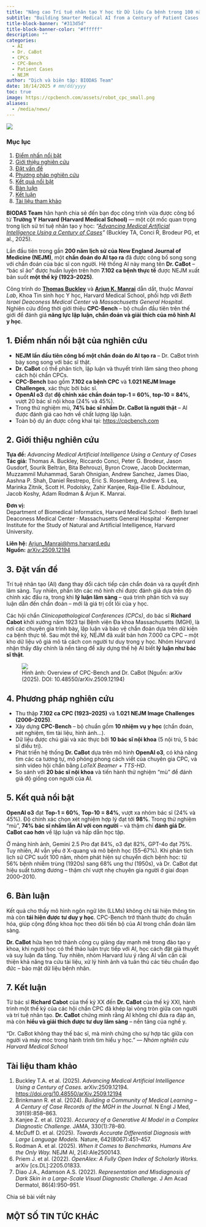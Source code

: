 ```yaml
---
title: "Nâng cao Trí tuệ nhân tạo Y học từ Dữ liệu Ca bệnh trong 100 năm: Dr. CaBot và CPC-Bench"
subtitle: "Building Smarter Medical AI from a Century of Patient Cases: Dr. CaBot và CPC-Bench"
title-block-banner: "#313d5d"
title-block-banner-color: "#ffffff"
description: ""
categories:
  - AI
  - Dr. CaBot
  - CPCs
  - CPC-Bench
  - Patient Cases
  - NEJM
author: "Dịch và biên tập: BIODAS Team"
date: 10/14/2025 # mm/dd/yyyy
toc: true
image: https://cpcbench.com/assets/robot_cpc_small.png
aliases: 
  - /media/news/
---
```


![](https://cpcbench.com/assets/robot_cpc_small.png){fig-align="center" class="img-cover"}



```{=html}
<!-- Gắn file CSS -->
<link rel="stylesheet" href="section-news-template.css">

<!-- Font Awesome CDN (hiển thị icon mạng xã hội) -->
<link rel="stylesheet" href="https://cdnjs.cloudflare.com/ajax/libs/font-awesome/6.5.0/css/all.min.css">


<body class="section-news-template">
<!-- ===== PAGE LAYOUT ===== -->
<div class="layout">

  <!-- ===== SIDEBAR - TOC ===== -->
  <nav class="toc">
    <h3>Mục lục</h3>
    <ol>
      <li><a href="#highlights">Điểm nhấn nổi bật</a></li>
      <li><a href="#authors">Giới thiệu nghiên cứu</a></li>
      <li><a href="#background">Đặt vấn đề</a></li>
      <li><a href="#methods">Phương pháp nghiên cứu</a></li>
      <li><a href="#results">Kết quả nổi bật</a></li>
      <li><a href="#discussion">Bàn luận</a></li>
      <li><a href="#conclusion">Kết luận</a></li>
      <li><a href="#reference">Tài liệu tham khảo</a></li>
    </ol>
  </nav>

  <!-- ===== MAIN CONTENT ===== -->
  <main class="content">

    <!-- ===== INTRO ===== -->
    <section id="intro">
      <p>
        <strong>BIODAS Team</strong> hân hạnh chia sẻ đến bạn đọc công trình vừa được công bố từ 
        <strong>Trường Y Harvard (Harvard Medical School)</strong> — một cột mốc quan trọng trong lịch sử trí tuệ nhân tạo y học: 
        <em>“<a href="https://doi.org/10.48550/arXiv.2509.12194">Advancing Medical Artificial Intelligence Using a Century of Cases</a>”</em> (Buckley TA, Conci R, Brodeur PG, et al., 2025).
      </p>
      <p>
        Lần đầu tiên trong gần <strong>200 năm lịch sử của New England Journal of Medicine (NEJM)</strong>, 
        một <strong>chẩn đoán do AI tạo ra</strong> đã được công bố song song với chẩn đoán của bác sĩ con người. 
        Hệ thống AI này mang tên <strong>Dr. CaBot</strong> – “bác sĩ ảo” được huấn luyện trên hơn 
        <strong>7.102 ca bệnh thực tế</strong> được NEJM xuất bản suốt <strong>một thế kỷ (1923–2025)</strong>.
      </p>

      <div class="card">
        <p>
          Công trình do <strong><a href="https://tabuckley.com/">Thomas Buckley</a></strong> và <strong><a href="https://dbmi.hms.harvard.edu/people/arjun-raj-manrai">Arjun K. Manrai</a></strong> dẫn dắt, 
          thuộc <em>Manrai Lab</em>, Khoa Tin sinh học Y học, Harvard Medical School, 
          phối hợp với <em>Beth Israel Deaconess Medical Center</em> và <em>Massachusetts General Hospital</em>.  
          Nghiên cứu đồng thời giới thiệu <strong>CPC-Bench</strong> – bộ chuẩn đầu tiên trên thế giới để đánh giá 
          <strong>năng lực lập luận, chẩn đoán và giải thích của mô hình AI y học</strong>.
        </p>
      </div>
    </section>

    <!-- ===== HIGHLIGHTS ===== -->
    <section id="highlights">
      <h2>1. Điểm nhấn nổi bật của nghiên cứu</h2>
      <div class="card">
        <ul>
          <li><strong>NEJM lần đầu tiên công bố một chẩn đoán do AI tạo ra</strong> – Dr. CaBot trình bày song song với bác sĩ thật.</li>
          <li><strong>Dr. CaBot</strong> có thể phân tích, lập luận và thuyết trình lâm sàng theo phong cách hội chẩn CPCs.</li>
          <li><strong>CPC-Bench</strong> bao gồm <strong>7.102 ca bệnh CPC</strong> và <strong>1.021 NEJM Image Challenges</strong>, xác thực bởi bác sĩ.</li>
          <li><strong>OpenAI o3</strong> đạt <strong>độ chính xác chẩn đoán top-1 = 60%</strong>, <strong>top-10 = 84%</strong>, 
              vượt 20 bác sĩ nội khoa (24% và 45%).</li>
          <li>Trong thử nghiệm mù, <strong>74% bác sĩ nhầm Dr. CaBot là người thật</strong> – AI được đánh giá cao hơn về chất lượng lập luận.</li>
          <li>Toàn bộ dự án được công khai tại: <a href="https://cpcbench.com" target="_blank">https://cpcbench.com</a></li>
        </ul>
      </div>
    </section>

    <!-- ===== AUTHORS ===== -->
    <section id="authors">
      <h2>2. Giới thiệu nghiên cứu</h2>
      <p>
        <strong>Tựa đề:</strong> <em>Advancing Medical Artificial Intelligence Using a Century of Cases</em><br>
        <strong>Tác giả:</strong> Thomas A. Buckley, Riccardo Conci, Peter G. Brodeur, Jason Gusdorf, Sourik Beltrán, 
        Bita Behrouzi, Byron Crowe, Jacob Dockterman, Muzzammil Muhammad, Sarah Ohnigian, Andrew Sanchez, 
        James Diao, Aashna P. Shah, Daniel Restrepo, Eric S. Rosenberg, Andrew S. Lea, Marinka Zitnik, 
        Scott H. Podolsky, Zahir Kanjee, Raja-Elie E. Abdulnour, Jacob Koshy, Adam Rodman & Arjun K. Manrai.
      </p>
      <p>
        <strong>Đơn vị:</strong><br>
        Department of Biomedical Informatics, Harvard Medical School · Beth Israel Deaconess Medical Center · 
        Massachusetts General Hospital · Kempner Institute for the Study of Natural and Artificial Intelligence, Harvard University.
      </p>
      <p><strong>Liên hệ:</strong> <a href="mailto:Arjun_Manrai@hms.harvard.edu">Arjun_Manrai@hms.harvard.edu</a><br>
          <strong>Nguồn:</strong> <a href="https://doi.org/10.48550/arXiv.2509.12194" target="_blank">arXiv:2509.12194</a>
      </p>
    </section>

    <!-- ===== BACKGROUND ===== -->
    <section id="background">
      <h2>3. Đặt vấn đề</h2>
      <p>
        Trí tuệ nhân tạo (AI) đang thay đổi cách tiếp cận chẩn đoán và ra quyết định lâm sàng. 
        Tuy nhiên, phần lớn các mô hình chỉ được đánh giá dựa trên độ chính xác đầu ra, 
        trong khi <strong>lý luận lâm sàng</strong> – quá trình phân tích và suy luận dẫn đến chẩn đoán – 
        mới là giá trị cốt lõi của y học.
      </p>
      <p>
        Các hội chẩn <em>Clinicopathological Conferences (CPCs)</em>, 
        do bác sĩ <strong>Richard Cabot</strong> khởi xướng năm 1923 tại Bệnh viện Đa khoa Massachusetts (MGH), 
        là nơi các chuyên gia trình bày, lập luận và bảo vệ chẩn đoán dựa trên dữ kiện ca bệnh thực tế.  
        Sau một thế kỷ, NEJM đã xuất bản hơn 7.000 ca CPC – một kho dữ liệu vô giá mô tả cách con người tư duy trong y học.  
        Nhóm Harvard nhận thấy đây chính là nền tảng để xây dựng thế hệ AI biết <strong>lý luận như bác sĩ thật</strong>.
      </p>
    </section>

    <!-- Ảnh minh họa -->
    <figure>
      <div class="img-wrap">
        <img src="https://scx2.b-cdn.net/gfx/news/2025/an-ai-system-with-deta.jpg" class="img" />
      </div>
      <figcaption>
        Hình ảnh: Overview of CPC-Bench and Dr. CaBot (Nguồn: arXiv (2025). DOI: 10.48550/arXiv.2509.12194)
      </figcaption>
    </figure>

    <!-- ===== METHODS ===== -->
    <section id="methods">
      <h2>4. Phương pháp nghiên cứu</h2>
      <ul>
        <li>Thu thập <strong>7.102 ca CPC (1923–2025)</strong> và <strong>1.021 NEJM Image Challenges (2006–2025)</strong>.</li>
        <li>Xây dựng <strong>CPC-Bench</strong> – bộ chuẩn gồm <strong>10 nhiệm vụ y học</strong> (chẩn đoán, xét nghiệm, tìm tài liệu, hình ảnh...).</li>
        <li>Dữ liệu được chú giải và xác thực bởi <strong>10 bác sĩ nội khoa</strong> (5 nội trú, 5 bác sĩ điều trị).</li>
        <li>Phát triển hệ thống <strong>Dr. CaBot</strong> dựa trên mô hình <strong>OpenAI o3</strong>, 
            có khả năng tìm các ca tương tự, mô phỏng phong cách viết của chuyên gia CPC, 
            và sinh video hội chẩn bằng <em>LaTeX Beamer + TTS-HD</em>.</li>
        <li>So sánh với <strong>20 bác sĩ nội khoa</strong> và tiến hành thử nghiệm “mù” để đánh giá độ giống con người của AI.</li>
      </ul>
    </section>

    <!-- ===== RESULTS ===== -->
    <section id="results">
      <h2>5. Kết quả nổi bật</h2>
      <div class="card">
        <p>
          <strong>OpenAI o3</strong> đạt <strong>Top-1 = 60%</strong>, <strong>Top-10 = 84%</strong>, 
          vượt xa nhóm bác sĩ (24% và 45%). Độ chính xác chọn xét nghiệm hợp lý đạt tới <strong>98%</strong>.  
          Trong thử nghiệm “mù”, <strong>74% bác sĩ nhầm lẫn AI với con người</strong> – 
          và thậm chí <strong>đánh giá Dr. CaBot cao hơn</strong> về lập luận và hấp dẫn học tập.
        </p>
      </div>

      <div class="card">
        <p>
          Ở mảng hình ảnh, Gemini 2.5 Pro đạt 84%, o3 đạt 82%, GPT-4o đạt 75%.  
          Tuy nhiên, AI vẫn yếu ở X-quang và mô bệnh học (55–67%).  
          Khi phân tích lịch sử CPC suốt 100 năm, nhóm phát hiện sự chuyển dịch bệnh học: 
          từ 56% bệnh nhiễm trùng (1920s) sang 68% ung thư (1950s), 
          và Dr. CaBot đạt hiệu suất tương đương – thậm chí vượt nhẹ chuyên gia người ở giai đoạn 2000–2010.
        </p>
      </div>

    </section>

    <!-- ===== DISCUSSION ===== -->
    <section id="discussion">
      <h2>6. Bàn luận</h2>
      <div class="card">
        <p>
          Kết quả cho thấy mô hình ngôn ngữ lớn (LLMs) không chỉ tái hiện thông tin mà còn <strong>tái hiện được tư duy y học</strong>.  
          CPC-Bench trở thành thước đo chuẩn hóa, giúp cộng đồng khoa học theo dõi tiến bộ của AI trong chẩn đoán lâm sàng.  
        </p>
      </div>
      
      <div class="card">
        <p>
          <strong>Dr. CaBot</strong> hứa hẹn trở thành công cụ giảng dạy mạnh mẽ trong đào tạo y khoa, 
          khi người học có thể thảo luận trực tiếp với AI, học cách đặt giả thuyết và suy luận đa tầng.  
          Tuy nhiên, nhóm Harvard lưu ý rằng AI vẫn cần cải thiện khả năng tra cứu tài liệu, xử lý hình ảnh 
          và tuân thủ các tiêu chuẩn đạo đức – bảo mật dữ liệu bệnh nhân.
        </p>
      </div>
    </section>

    <!-- ===== CONCLUSION ===== -->
    <section id="conclusion">
      <h2>7. Kết luận</h2>
      <p>
        Từ bác sĩ <strong>Richard Cabot</strong> của thế kỷ XX đến <strong>Dr. CaBot</strong> của thế kỷ XXI, 
        hành trình một thế kỷ của các hội chẩn CPC đã khép lại vòng tròn giữa con người và trí tuệ nhân tạo.  
        <strong>Dr. CaBot</strong> chứng minh rằng AI không chỉ đưa ra đáp án, 
        mà còn <strong>hiểu và giải thích được tư duy lâm sàng</strong> – nền tảng của nghề y.  
      </p>
      <div class="callout">
        <p>
          “Dr. CaBot không thay thế bác sĩ, mà minh chứng cho sự hợp tác giữa con người và máy móc trong hành trình tìm hiểu y học.”  
          — <em>Nhóm nghiên cứu Harvard Medical School</em>
        </p>
      </div>
    </section>

    <!-- ===== REFERENCES ===== -->
    <section id="reference">
      <h2>Tài liệu tham khảo</h2>
      <ol>
        <li>Buckley T.A. et al. (2025). <em>Advancing Medical Artificial Intelligence Using a Century of Cases.</em> arXiv:2509.12194. <a href="https://doi.org/10.48550/arXiv.2509.12194" target="_blank">https://doi.org/10.48550/arXiv.2509.12194</a></li>
        <li>Brinkmann R. et al. (2024). <em>Building a Community of Medical Learning – A Century of Case Records of the MGH in the Journal.</em> N Engl J Med, 391(9):858–863.</li>
        <li>Kanjee Z. et al. (2023). <em>Accuracy of a Generative AI Model in a Complex Diagnostic Challenge.</em> JAMA, 330(1):78–80.</li>
        <li>McDuff D. et al. (2025). <em>Towards Accurate Differential Diagnosis with Large Language Models.</em> Nature, 642(8067):451–457.</li>
        <li>Rodman A. et al. (2025). <em>When it Comes to Benchmarks, Humans Are the Only Way.</em> NEJM AI, 2(4):AIe2500143.</li>
        <li>Priem J. et al. (2022). <em>OpenAlex: A Fully Open Index of Scholarly Works.</em> arXiv [cs.DL]:2205.01833.</li>
        <li>Diao J.A., Adamson A.S. (2022). <em>Representation and Misdiagnosis of Dark Skin in a Large-Scale Visual Diagnostic Challenge.</em> J Am Acad Dermatol, 86(4):950–951.</li>
      </ol>
    </section>

    <!-- ===== SOCIAL SHARE ===== -->
    <div class="social-section">
      <p class="share-note">Chia sẻ bài viết này</p>
      <div class="social-share">
        <a href="https://www.facebook.com/sharer/sharer.php?u=https://biodas.net/media/news/251014-drcabot.html" class="fb" title="Chia sẻ trên Facebook"><i class="fab fa-facebook-f"></i></a>
        <a href="https://twitter.com/intent/tweet?url=https://biodas.net/media/news/251014-drcabot.html" class="x" title="Chia sẻ trên X / Twitter"><i class="fab fa-x-twitter"></i></a>
        <a href="https://www.linkedin.com/shareArticle?mini=true&url=https://biodas.net/media/news/251014-drcabot.html" class="in" title="Chia sẻ trên LinkedIn"><i class="fab fa-linkedin-in"></i></a>
      </div>
    </div>

  </main>
</div>

<!-- =============================
     SECTION: BIODAS NEWS & INSIGHTS
     ============================= -->
<section class="biodas-news-section">
  <div class="news-list container">
    <h2 class="section-title">MỘT SỐ TIN TỨC KHÁC</h2>
    <div id="biodas-news-grid" class="news-grid"></div>
  </div>
</section>

</body>



<!-- JS SCRIPT -->
<script src="section-news-template.js"></script>

```
